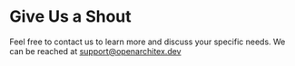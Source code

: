 # Give Us a Shout

Feel free to contact us to learn more and discuss your specific needs. We can be reached at [support@openarchitex.dev](mailto:support@openarchitex.dev)